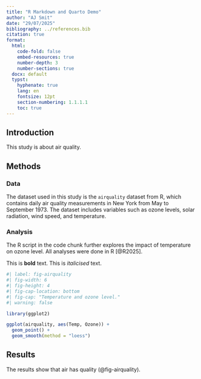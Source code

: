 ```yaml
---
title: "R Markdown and Quarto Demo"
author: "AJ Smit"
date: "29/07/2025"
bibliography: ../references.bib
citation: true
format: 
  html:
    code-fold: false
    embed-resources: true
    number-depth: 3
    number-sections: true
  docx: default
  typst:
    hyphenate: true
    lang: en
    fontsize: 12pt
    section-numbering: 1.1.1.1
    toc: true
---
```


## Introduction

This study is about air quality.

## Methods

### Data

The dataset used in this study is the `airquality` dataset from R, which contains daily air quality measurements in New York from May to September 1973. The dataset includes variables such as ozone levels, solar radiation, wind speed, and temperature.

### Analysis

The R script in the code chunk further explores the impact of temperature on ozone level. All analyses were done in R [@R2025].

This is **bold** text. This is *italicised* text.

```r
#| label: fig-airquality
#| fig-width: 6
#| fig-height: 4
#| fig-cap-location: bottom
#| fig-cap: "Temperature and ozone level."
#| warning: false

library(ggplot2)

ggplot(airquality, aes(Temp, Ozone)) + 
  geom_point() + 
  geom_smooth(method = "loess")
```

## Results

The results show that air has quality (@fig-airquality).

